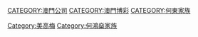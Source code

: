 {{catmore|美高梅中國}}

[[CATEGORY:澳門公司|CATEGORY:澳門公司]]
[[CATEGORY:澳門博彩|CATEGORY:澳門博彩]]
[[CATEGORY:何東家族|CATEGORY:何東家族]]
[[Category:美高梅|Category:美高梅]]
[[Category:何鴻燊家族|Category:何鴻燊家族]]